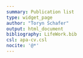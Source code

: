 ```yaml
---
summary: Publication list
type: widget_page
author: "Toryn Schafer"
output: html_document
bibliography: LifeWork.bib
csl: apa-cv.csl
nocite: '@*'
---
```



